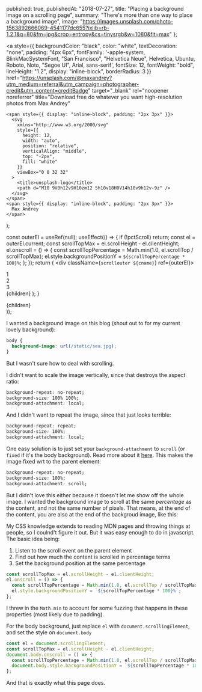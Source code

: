 
  published: true,
  publishedAt: "2018-07-27",
  title: "Placing a background image on a scrolling page",
  summary: "There's more than one way to place a background image",
  image:
    "https://images.unsplash.com/photo-1563892666069-4541177dc655?ixlib=rb-1.2.1&q=80&fm=jpg&crop=entropy&cs=tinysrgb&w=1080&fit=max"
};

  <a
    style={{
      backgroundColor: "black",
      color: "white",
      textDecoration: "none",
      padding: "4px 6px",
      fontFamily:
        '-apple-system, BlinkMacSystemFont, "San Francisco", "Helvetica Neue", Helvetica, Ubuntu, Roboto, Noto, "Segoe UI", Arial, sans-serif',
      fontSize: 12,
      fontWeight: "bold",
      lineHeight: "1.2",
      display: "inline-block",
      borderRadius: 3
    }}
    href="https://unsplash.com/@maxandrey?utm_medium=referral&utm_campaign=photographer-credit&utm_content=creditBadge"
    target="\_blank"
    rel="noopener noreferrer"
    title="Download free do whatever you want high-resolution photos from Max Andrey"
  >
    <span style={{ display: "inline-block", padding: "2px 3px" }}>
      <svg
        xmlns="http://www.w3.org/2000/svg"
        style={{
          height: 12,
          width: "auto",
          position: "relative",
          verticalAlign: "middle",
          top: "-2px",
          fill: "white"
        }}
        viewBox="0 0 32 32"
      >
        <title>unsplash-logo</title>
        <path d="M10 9V0h12v9H10zm12 5h10v18H0V14h10v9h12v-9z" />
      </svg>
    </span>
    <span style={{ display: "inline-block", padding: "2px 3px" }}>
      Max Andrey
    </span>
  </a>
);

  const outerEl = useRef(null);
  useEffect(() => {
    if (!pctScroll) return;
    const el = outerEl.current;
    const scrollTopMax = el.scrollHeight - el.clientHeight;
    el.onscroll = () => {
      const scrollTopPercentage = Math.min(1.0, el.scrollTop / scrollTopMax);
      el.style.backgroundPositionY = `${scrollTopPercentage * 100}%`;
    };
  });
  return (
    <div className={`scrollouter ${cname}`} ref={outerEl}>
      <div className="inner">
        <div className="content">
          <div>1</div>
          <div>2</div>
          <div>3</div>
        </div>
      </div>
      {children}
    </div>
  );
}

  <BlogPost path={router.pathname} meta={meta}>
    <div className="content">{children}</div>
    <style jsx global>{`
      .scrollouter {
        height: 250px;
        width: 250px;
        margin: 100px auto;
        box-shadow: 1px 1px 3px 2px rgba(0, 0, 0, 0.2);
        box-sizing: border-box;
        border: 3px solid red;
        overflow-y: auto;
        background-image: url(/static/sea.jpg);
      }
      scrollouter .inner {
        height: auto;
        width: 100%;
      }
      .scrollouter .content {
        width: 100%;
        text-align: center;
      }
      .scrollouter .content div {
        color: white;
        text-shadow: 1px 1px 2px black;
        font-size: 3em;
        height: 200px;
      }
    `}</style>
  </BlogPost>
));

I wanted a background image on this blog (shout out to <MaxAndrey /> for my current lovely background):

```css
body {
  background-image: url(/static/sea.jpg);
}
```

But I wasn't sure how to deal with scrolling.

I didn't want to scale the image vertically, since that destroys the aspect ratio:

```css
background-repeat: no-repeat;
background-size: 100% 100%;
background-attachment: local;
```

<Example cname="stretched">
  <style jsx global>{`
    .stretched {
      background-repeat: no-repeat;
      background-size: 100% 100%;
      background-attachment: local;
    }
  `}</style>
</Example>

And I didn't want to repeat the image, since that just looks terrible:

```css
background-repeat: repeat;
background-size: 100%;
background-attachment: local;
```

<Example cname="repeat">
  <style jsx global>{`
    .repeat {
      background-repeat: repeat;
      background-size: 100%;
      background-attachment: local;
    }
  `}</style>
</Example>

One easy solution is to just set your `background-attachment` to `scroll`
(or `fixed` if it's the body background). Read more about it [here](https://developer.mozilla.org/en-US/docs/Web/CSS/background-attachment).
This makes the image fixed wrt to the parent element:

```css
background-repeat: no-repeat;
background-size: 100%;
background-attachment: scroll;
```

<Example cname="fixed">
  <style jsx global>{`
    .fixed {
      background-repeat: no-repeat;
      background-size: 100%;
      background-attachment: scroll;
    }
  `}</style>
</Example>

But I didn't love this either because it doesn't let me show off the whole image.
I wanted the background image to scroll at the same _percentage_ as the content,
and not the same number of pixels. That means, at the end of the content,
you are also at the end of the backgroud image, like this:

<Example cname="justright" pctScroll={true}>
  <style jsx global>{`
    .justright {
      background-repeat: no-repeat;
      background-size: 100%;
    }
  `}</style>
</Example>

My CSS knowledge extends to reading MDN pages and throwing things at people, so I coulnd't
figure it out. But it was easy enough to do in javascript. The basic idea being:

1. Listen to the scroll event on the parent element
1. Find out how much the content is scrolled in percentage terms
1. Set the background position at the same percentage

```javascript
const scrollTopMax = el.scrollHeight - el.clientHeight;
el.onscroll = () => {
  const scrollTopPercentage = Math.min(1.0, el.scrollTop / scrollTopMax);
  el.style.backgroundPositionY = `${scrollTopPercentage * 100}%`;
};
```

I threw in the `Math.min` to account for some fuzzing that happens in these properties (most likely due to padding).

For the body background, just replace `el` with `document.scrollingElement`, and set the style on `document.body`

```javascript
const el = document.scrollingElement;
const scrollTopMax = el.scrollHeight - el.clientHeight;
document.body.onscroll = () => {
  const scrollTopPercentage = Math.min(1.0, el.scrollTop / scrollTopMax);
  document.body.style.backgroundPositionY = `${scrollTopPercentage * 100}%`;
};
```

And that is exactly what this page does.
